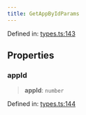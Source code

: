 ```yaml
---
title: GetAppByIdParams
---
```


Defined in: [types.ts:143](https://github.com/LIT-Protocol/Vincent/blob/59bbcc58961d006596c8c80671cc1200f69f2946/packages/libs/contracts-sdk/src/types.ts#L143)

## Properties

### appId

> **appId**: `number`

Defined in: [types.ts:144](https://github.com/LIT-Protocol/Vincent/blob/59bbcc58961d006596c8c80671cc1200f69f2946/packages/libs/contracts-sdk/src/types.ts#L144)
